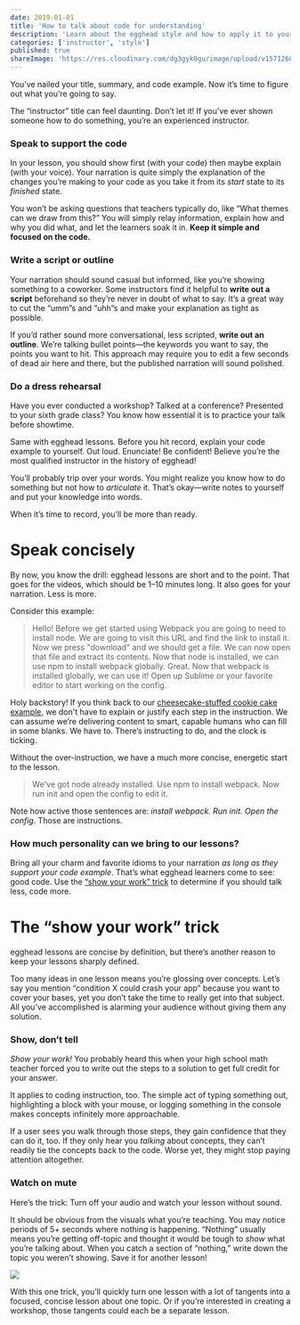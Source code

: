 ```yaml
---
date: 2019-01-01
title: 'How to talk about code for understanding'
description: 'Learn about the egghead style and how to apply it to your own content.'
categories: ['instructor', 'style']
published: true
shareImage: 'https://res.cloudinary.com/dg3gyk0gu/image/upload/v1571260698/og-image-assets/share_image_style.png'
---
```


You’ve nailed your title, summary, and code example. Now it’s time to figure out what you’re going to say.

The “instructor” title can feel daunting. Don’t let it! If you’ve ever shown someone how to do something, you’re an experienced instructor.

### Speak to support the code

In your lesson, you should show first (with your code) then maybe explain (with your voice). Your narration is quite simply the explanation of the changes you’re making to your code as you take it from its _start_ state to its _finished_ state.

You won’t be asking questions that teachers typically do, like “What themes can we draw from this?” You will simply relay information, explain how and why you did what, and let the learners soak it in. **Keep it simple and focused on the code.**

### Write a script or outline

Your narration should sound casual but informed, like you’re showing something to a coworker. Some instructors find it helpful to **write out a script** beforehand so they’re never in doubt of what to say. It’s a great way to cut the “umm”s and “uhh”s and make your explanation as tight as possible.

If you’d rather sound more conversational, less scripted, **write out an outline**. We’re talking bullet points—the keywords you want to say, the points you want to hit. This approach may require you to edit a few seconds of dead air here and there, but the published narration will sound polished.

### Do a dress rehearsal

Have you ever conducted a workshop? Talked at a conference? Presented to your sixth grade class? You know how essential it is to practice your talk before showtime.

Same with egghead lessons. Before you hit record, explain your code example to yourself. Out loud. Enunciate! Be confident! Believe you’re the most qualified instructor in the history of egghead!

You’ll probably trip over your words. You might realize you know how to do something but not how to _articulate_ it. That’s okay—write notes to yourself and put your knowledge into words.

When it’s time to record, you’ll be more than ready.

# Speak concisely

By now, you know the drill: egghead lessons are short and to the point. That goes for the videos, which should be 1–10 minutes long. It also goes for your narration. Less is more.

Consider this example:

> Hello! Before we get started using Webpack you are going to need to install node. We are going to visit this URL and find the link to install it. Now we press "download" and we should get a file. We can now open that file and extract its contents. Now that node is installed, we can use npm to install webpack globally. Great. Now that webpack is installed globally, we can use it! Open up Sublime or your favorite editor to start working on the config.

Holy backstory! If you think back to our [cheesecake-stuffed cookie cake example](/what-makes-a-great-lesson), we don't have to explain or justify each step in the instruction. We can assume we’re delivering content to smart, capable humans who can fill in some blanks. We have to. There’s instructing to do, and the clock is ticking.

Without the over-instruction, we have a much more concise, energetic start to the lesson.

> We've got node already installed. Use npm to install webpack. Now run init and open the config to edit it.

Note how active those sentences are: _install webpack. Run init. Open the config_. Those are instructions.

### How much personality can we bring to our lessons?

Bring all your charm and favorite idioms to your narration _as long as they support your code example_. That’s what egghead learners come to see: good code. Use the [“show your work” trick](/the-show-your-work-trick) to determine if you should talk less, code more.

# The “show your work” trick

egghead lessons are concise by definition, but there’s another reason to keep your lessons sharply defined.

Too many ideas in one lesson means you’re glossing over concepts. Let’s say you mention “condition X could crash your app” because you want to cover your bases, yet you don’t take the time to really get into that subject. All you’ve accomplished is alarming your audience without giving them any solution.

### Show, don’t tell

_Show your work!_ You probably heard this when your high school math teacher forced you to write out the steps to a solution to get full credit for your answer.

It applies to coding instruction, too. The simple act of typing something out, highlighting a block with your mouse, or logging something in the console makes concepts infinitely more approachable.

If a user sees you walk through those steps, they gain confidence that they can do it, too. If they only hear you _talking_ about concepts, they can’t readily tie the concepts back to the code. Worse yet, they might stop paying attention altogether.

### Watch on mute

Here’s the trick: Turn off your audio and watch your lesson without sound.

It should be obvious from the visuals what you’re teaching. You may notice periods of 5+ seconds where nothing is happening. “Nothing” usually means you’re getting off-topic and thought it would be tough to _show_ what you’re talking about. When you catch a section of “nothing,” write down the topic you weren’t showing. Save it for another lesson!

![](https://www.cat-gifs.com/w3/CAT-GIF-Funny-Cat-watching-the-mouse-cursor-on-PC-monitor.gif)

With this one trick, you’ll quickly turn one lesson with a lot of tangents into a focused, concise lesson about one topic. Or if you’re interested in creating a workshop, those tangents could each be a separate lesson.
